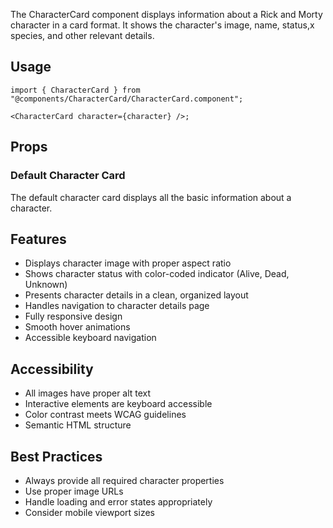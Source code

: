 
<Meta of={CharacterCardStories} />

<Banner title="CharacterCard" />

<PageLayout>

The CharacterCard component displays information about a Rick and Morty
character in a card format. It shows the character's image, name, status,x
species, and other relevant details.

## Usage

```tsx
import { CharacterCard } from "@components/CharacterCard/CharacterCard.component";

<CharacterCard character={character} />;
```

## Props

<Controls />

### Default Character Card

<Story of={CharacterCardStories.Default} />

The default character card displays all the basic information about a character.

## Features

- Displays character image with proper aspect ratio
- Shows character status with color-coded indicator (Alive, Dead, Unknown)
- Presents character details in a clean, organized layout
- Handles navigation to character details page
- Fully responsive design
- Smooth hover animations
- Accessible keyboard navigation

## Accessibility

- All images have proper alt text
- Interactive elements are keyboard accessible
- Color contrast meets WCAG guidelines
- Semantic HTML structure

## Best Practices

- Always provide all required character properties
- Use proper image URLs
- Handle loading and error states appropriately
- Consider mobile viewport sizes

</PageLayout>
